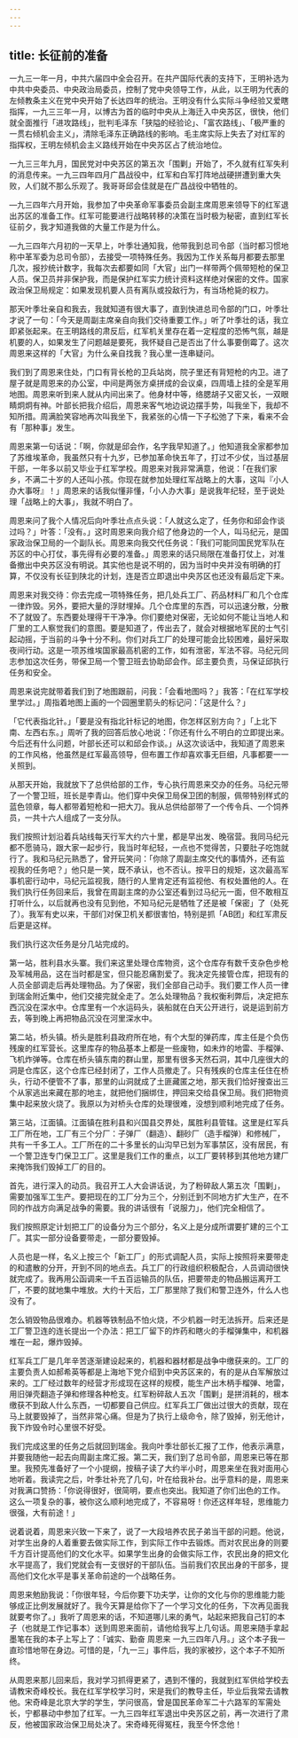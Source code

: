 ```yaml
---
---
---
```

title: 长征前的准备
---




一九三一年一月，中共六届四中全会召开。在共产国际代表的支持下，王明补选为中共中央委员、中央政治局委员，控制了党中央领导工作，从此，以王明为代表的左倾教条主义在党中央开始了长达四年的统治。王明没有什么实际斗争经验又爱瞎指挥，一九三三年一月，以博古为首的临时中央从上海迁入中央苏区，很快，他们就全面推行「进攻路线」，批判毛泽东「狭隘的经验论」、「富农路线」、「极严重的一贯右倾机会主义」，清除毛泽东正确路线的影响。毛主席实际上失去了对红军的指挥权，王明左倾机会主义路线开始在中央苏区占了统治地位。

一九三三年九月，国民党对中央苏区的第五次「围剿」开始了，不久就有红军失利的消息传来。一九三四年四月广昌战役中，红军和白军打阵地战硬拼遭到重大失败，人们就不那么乐观了。我哥哥邱会佳就是在广昌战役中牺牲的。

—九三四年六月开始，我参加了中央革命军事委员会副主席周恩来领导下的红军退出苏区的准备工作。红军可能要进行战略转移的决策在当时极为秘密，直到红军长征前夕，我才知道我做的大量工作是为什么。

—九三四年六月初的一天早上，叶季壮通知我，他带我到总司令部（当时都习惯地称中革军委为总司令部），去接受一项特殊任务。我因为工作关系每月都要去那里几次，报抄统计数字，我每次去都要如同「大官」出门一样带两个佩带短枪的保卫人员。保卫员并非保护我，而是保护红军实力统计资料这样绝对保密的文件。国家政治保卫局规定：如果发现机要人员有离队或投敌行为，有当场枪毙的权力。

那天叶季壮亲自和我去，我就知道有很大事了，直到快进总司令部的门口，叶季壮才说了一句：「今天是周副主席亲自向我们交待重要工作。」听了叶季壮的话，我立即紧张起来。在王明路线的肃反后，红军机关里存在着一定程度的恐怖气氛，越是机要的人，如果发生了问题越是要死，我怀疑自己是否出了什么事要倒霉了。这次周恩来这样的「大官」为什么亲自找我？我心里一连串疑问。

我们到了周恩来住处，门口有背长枪的卫兵站岗，院子里还有背短枪的内卫。进了屋子就是周恩来的办公室，中间是两张方桌拼成的会议桌，四周墙上挂的全是军用地图。周恩来听到来人就从内间出来了。他身材中等，络腮胡子又密又长，一双眼睛炯炯有神。叶部长把我介绍后，周恩来客气地边说边摆手势，叫我坐下，我却不知所措。周满脸笑容地再次叫我坐下，我紧张的心情一下子松弛了下来，看来不会有「那种事」发生。

周恩来第一句话说：「啊，你就是邱会作，名字我早知道了。」他知道我全家都参加了苏维埃革命，我虽然只有十九岁，已参加革命快五年了，打过不少仗，当过基层干部，一年多以前又毕业于红军学校。周恩来对我非常满意，他说：「在我们家乡，不满二十岁的人还叫小孩。你现在就参加处理红军战略上的大事，这叫『小人办大事呀』！」周恩来的话我似懂非懂，「小人办大事」是说我年纪轻，至于说处理「战略上的大事」，我就不明白了。

周恩来问了我个人情况后向叶季壮点点头说：「人就这么定了，任务你和邱会作谈过吗？」叶答：「没有。」这时周恩来向我介绍了他身边的一个人，叫马纪元，是国家政治保卫局的一个副队长。周恩来向我交代任务说：「我们可能同国民党军队在苏区的中心打仗，事先得有必要的准备。」周恩来的话只局限在准备打仗上，对准备撤出中央苏区没有明说。其实他也是说不明的，因为当时中央并没有明确的打算，不仅没有长征到陕北的计划，连是否立即退出中央苏区也还没有最后定下来。

周恩来对我交待：你去完成一项特殊任务，把几处兵工厂、药品材料厂和几个仓库一律炸毁。另外，要把大量的浮财埋掉。几个仓库里的东西，可以迅速分散，分散不了就毁了。东西要处理得干干净净。你们要绝对保密，无论如何不能让当地人和厂里的工人察觉我们的意图。要是知道了，传出去了，就会对根据地军民的士气引起动摇，于当前的斗争十分不利。你们对兵工厂的处理可能会比较困难，最好采取夜间行动。这是一项苏维埃国家最高机密的工作，如有泄密，军法不容。马纪元同志参加这次任务，带保卫局一个警卫班去协助邱会作。邱主要负责，马保证邱执行任务和安全。

周恩来说完就带着我们到了地图跟前，问我：「会看地图吗？」我答：「在红军学校里学过。」周指着地图上画的一个园圈里箭头的标记问：「这是什么？」

「它代表指北针。」「要是没有指北针标记的地图，你怎样区别方向？」「上北下南、左西右东。」周听了我的回答后放心地说：「你还有什么不明白的立即提出来。今后还有什么问题，叶部长还可以和邱会作谈。」从这次谈话中，我知道了周恩来的工作风格，他虽然是红军最高领导，但布置工作却喜欢事无巨细，凡事都要一一关照到。

从那天开始，我就放下了总供给部的工作，专心执行周恩来交办的任务。马纪元带了一个警卫班，班长是李青山。他们穿中央保卫局保卫团的制服，佩带特别样式的蓝色领章，每人都带着短枪和一把大刀。我从总供给部带了一个传令兵、一个饲养员，一共十六人组成了一支分队。

我们按照计划沿着兵站线每天行军大约六十里，都是早出发、晚宿营。我同马纪元都不愿骑马，跟大家一起步行，我当时年纪轻，一点也不觉得苦，只要肚子吃饱就行了。我和马纪元熟悉了，曾开玩笑问：「你除了周副主席交代的事情外，还有监视我的任务吧？」他只是一笑，既不承认，也不否认。按平日的规矩，这次最高军事机密行动中，马纪元监视我，随行的人里肯定还有监视他、有权处置他的人。在我们执行任务回来后，我曾在周副主席的办公室还看到过马纪元一面，但不敢相互打听什么，以后就再也没有见到他，不知马纪元是牺牲了还是被「保密」了（处死了）。我军有史以来，干部们对保卫机关都很害怕，特别是抓「AB团」和红军肃反后更是这样。

我们执行这次任务是分几站完成的。

第一站，胜利县水头寨。我们来这里处理仓库物资，这个仓库存有数千支杂色步枪及军械用品，这在当时都是宝，但只能忍痛割爱了。我决定先接管仓库，把现有的人员全部调走后再处理物品。为了保密，我们全部自己动手。我们要工作人员一律到瑞金附近集中，他们交接完就全走了。怎么处理物品？我权衡利弊后，决定把东西沉没在深水中。仓库里有一个水运码头，装船就在白天公开进行，说是运到前方去，等到晚上再把物品沉没在河里深水中。

第二站，桥头镇。桥头是胜利县政府所在地，有个大型的弹药库，库主任是个负伤残废的红军营长。这里库存的物品基本上都是一些废物，如未炸的地雷、手榴弹、飞机炸弹等。仓库在桥头镇东南的群山里，那里有很多天然石洞，其中几座很大的洞是仓库区，这个仓库已经封闭了，工作人员撤走了。只有残疾的仓库主任住在桥头，行动不便管不了事，那里的山洞就成了土匪藏匿之地，那天我们恰好搜查出三个从家逃出来藏在那的地主，就把他们捆绑住，押回来交给县保卫局。我们把物资集中起来放火烧了。我原以为对桥头仓库的处理很难，没想到顺利地完成了任务。

第三站，江面镇。江面镇在胜利县和兴国县交界处，属胜利县管辖。这里是红军兵工厂所在地，工厂有三个分厂：子弹厂（翻造）、翻砂厂（造手榴弹）和修械厂，共有一千多工人。工厂所在的二十多里长的山沟早已划为军事禁区，没有居民，有一个警卫连专门保卫工厂。这里是我们工作的重点，以工厂要转移到其他地方建厂来掩饰我们毁掉工厂的目的。

首先，进行深入的动员。我召开工人大会讲话说，为了粉碎敌人第五次「围剿」，需要加强军工生产。要把现在的工厂分为三个，分别迁到不同地方扩大生产，在不同的作战方向满足战争的需要。我的讲话很有「说服力」，他们完全相信了。

我们按照原定计划把工厂的设备分为三个部分，名义上是分成所谓要扩建的三个工厂。其实一部分设备要带走，一部分要毁掉。

人员也是一样，名义上按三个「新工厂」的形式调配人员，实际上按照将来要带走的和遣散的分开，开到不同的地点去。兵工厂的行政组织积极配合，人员调动很快就完成了。我再用公函调来一千五百运输员的队伍，把要带走的物品搬运离开工厂，不要的就地集中堆放。大约十天后，工厂那里除了我们和警卫连外，什么人也没有了。

怎么销毁物品很难办。机器等铁制品不怕火烧，不少机器一时无法拆开。后来还是工厂警卫连的连长提出一个办法：把工厂留下的炸药和瞎火的手榴弹集中，和机器堆在一起，爆炸毁掉。

红军兵工厂是几年辛苦逐渐建设起来的，机器和器材都是战争中缴获来的。工厂的主要负责人如郝希英等都是上海地下党介绍到中央苏区来的，有的是从白军解放过来的。工厂经过数年的经营才形成现在这样的规模，能生产出木柄手榴弹、地雷，用旧弹壳翻造子弹和修理各种枪支。红军粉碎敌人五次「围剿」是拼消耗的，根本缴获不到敌人什么东西，一切都要自己供应。红军兵工厂做出过很大的贡献，现在马上就要毁掉了，当然非常心痛。但是为了执行上级命令，除了毁掉，别无他计，我下炸毁令时心里很不好受。

我们完成这里的任务之后就回到瑞金。我向叶季壮部长汇报了工作，他表示满意，并要我随他一起去向周副主席汇报。第二天，我们到了总司令部，周恩来已等在那里。我预先准备好了一个小提纲，按稿子读了大约半小时，周恩来坐在我对面用心地听着。我读完之后，叶季壮补充了几句，叶在给我补台。出乎意料的是，周恩来对我满口赞扬：「你说得很好，很简明，要点也突出。我知道了你们出色的工作。这么一项复杂的事，被你这么顺利地完成了，不容易呀！你还这样年轻，思维能力很强，大有前途！」

说着说着，周恩来兴致一下来了，说了一大段培养农民子弟当干部的问题。他说，对学生出身的人着重要去做实际工作，到实际工作中去锻炼。而对农民出身的则要千方百计提高他们的文化水平。如果学生出身的会做实际工作，农民出身的把文化水平提高了，我们党就会有一支很好的干部队伍。当前我们农民出身的干部多，提高他们文化水平是事关革命前途的一个战略任务。

周恩来勉励我说：「你很年轻，今后你要下功夫学，让你的文化与你的思维能力能够成正比例发展就好了。我今天算是给你下了一个学习文化的任务，下次再见面我就要考你了。」我听了周恩来的话，不知道哪儿来的勇气，站起来把我自己钉的本子（也就是工作记事本）送到周恩来面前，请他给我写上几句话。周恩来随手拿起墨笔在我的本子上写上了：「诚实、勤奋 周恩来 一九三四年八月。」这个本子我一直珍惜地带在身边。可惜的是，「九一三」事件后，我的家被抄，这个本子不知所终。

从周恩来那儿回来后，我对学习抓得更紧了，遇到不懂的，我就到红军供给学校去请教宋奇峰校长。我在红军学校学习时，宋是我们的教导主任，毕业后我常去请教他。宋奇峰是北京大学的学生，学问很高，曾是国民革命军二十六路军的军需处长，宁都暴动中参加了红军。一九三四年红军退出中央苏区之前，再一次进行了肃反，他被国家政治保卫局处决了。宋奇峰死得冤枉，我至今怀念他！